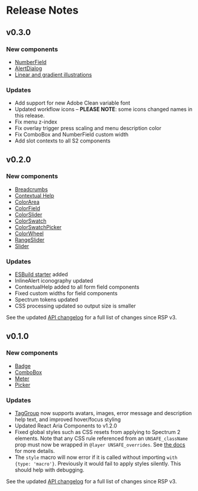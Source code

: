 
# Release Notes

## v0.3.0

### New components

* [NumberField](/?path=/docs/numberfield--docs)
* [AlertDialog](/?path=/docs/alertdialog--docs)
* [Linear and gradient illustrations](/?path=/docs/illustratedmessage--docs)

### Updates

* Add support for new Adobe Clean variable font
* Updated workflow icons – **PLEASE NOTE**: some icons changed names in this release.
* Fix menu z-index
* Fix overlay trigger press scaling and menu description color
* Fix ComboBox and NumberField custom width
* Add slot contexts to all S2 components

## v0.2.0

### New components

* [Breadcrumbs](/?path=/docs/breadcrumbs--docs)
* [Contextual Help](/?path=/docs/contextualhelp--docs)
* [ColorArea](/?path=/docs/colorarea--docs)
* [ColorField](/?path=/docs/colorfield--docs)
* [ColorSlider](/?path=/docs/colorslider--docs)
* [ColorSwatch](/?path=/docs/colorswatch--docs)
* [ColorSwatchPicker](/?path=/docs/colorswatchpicker--docs)
* [ColorWheel](/?path=/docs/colorwheel--docs)
* [RangeSlider](/?path=/docs/rangeslider--docs)
* [Slider](/?path=/docs/slider--docs)

### Updates

* [ESBuild starter](https://github.com/adobe/react-spectrum/tree/main/examples/s2-esbuild-starter-app) added
* InlineAlert iconography updated
* ContextualHelp added to all form field components
* Fixed custom widths for field components
* Spectrum tokens updated
* CSS processing updated so output size is smaller

See the updated [API changelog](https://github.com/adobe/react-spectrum/blob/main/packages/@react-spectrum/s2/api-diff.md) for a full list of changes since RSP v3.

## v0.1.0

### New components

* [Badge](/?path=/docs/badge--docs)
* [ComboBox](/?path=/docs/combobox--docs)
* [Meter](/?path=/docs/meter--docs)
* [Picker](/?path=/docs/picker--docs)

### Updates

* [TagGroup](/?path=/docs/taggroup--docs) now supports avatars, images, error message and description help text, and improved hover/focus styling
* Updated React Aria Components to v1.2.0
* Fixed global styles such as CSS resets from applying to Spectrum 2 elements. Note that any CSS rule referenced from an `UNSAFE_className` prop must now be wrapped in `@layer UNSAFE_overrides`. See [the docs](/?path=/docs/intro--docs#unsafe-style-overrides) for more details.
* The `style` macro will now error if it is called without importing `with {type: 'macro'}`. Previously it would fail to apply styles silently. This should help with debugging.

See the updated [API changelog](https://github.com/adobe/react-spectrum/blob/main/packages/@react-spectrum/s2/api-diff.md) for a full list of changes since RSP v3.
